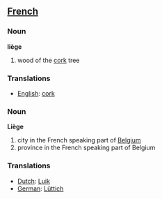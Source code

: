 ==[[French]]==
===Noun===

'''liège'''

# wood of the [[cork]] tree

===Translations===
*[[English]]: [[cork]]

===Noun===

'''Liège'''

# city in the French speaking part of [[Belgium]]
# province in the French speaking part of Belgium

===Translations===
*[[Dutch]]: [[Luik]]
*[[German]]: [[Lüttich]]